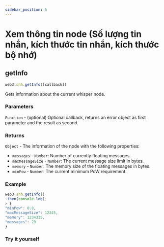 ```yaml
---
sidebar_position: 5
---
```


# Xem thông tin node (Số lượng tin nhắn, kích thước tin nhắn, kích thước bộ nhớ)

## getInfo
```javascript
web3.shh.getInfo([callback])
```
Gets information about the current whisper node.
### Parameters
`Function` - (optional) Optional callback, returns an error object as first parameter and the result as second.
### Returns
`Object` - The information of the node with the following properties:

+ `messages` - `Number`: Number of currently floating messages.
+ `maxMessageSize` - `Number`: The current message size limit in bytes.
+ `memory` - `Number`: The memory size of the floating messages in bytes.
+ `minPow` - `Number`: The current minimum PoW requirement.
### Example
```javascript
web3.shh.getInfo()
.then(console.log);
> {
"minPow": 0.8,
"maxMessageSize": 12345,
"memory": 1234335,
"messages": 20
}
```
### Try it yourself
<GetInfo/>